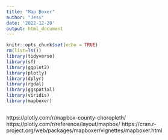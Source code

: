```yaml
---
title: "Map Boxer"
author: "Jess"
date: '2022-12-20'
output: html_document
---
```


```r
knitr::opts_chunk$set(echo = TRUE)
rm(list=ls())
library(tidyverse)
library(sf)
library(ggplot2)
library(plotly)
library(dplyr)
library(rgdal)
library(ggspatial)
library(viridis)
library(mapboxer)
```
```r

```

https://plotly.com/r/mapbox-county-choropleth/
https://plotly.com/r/reference/layout/mapbox/
https://cran.r-project.org/web/packages/mapboxer/vignettes/mapboxer.html


